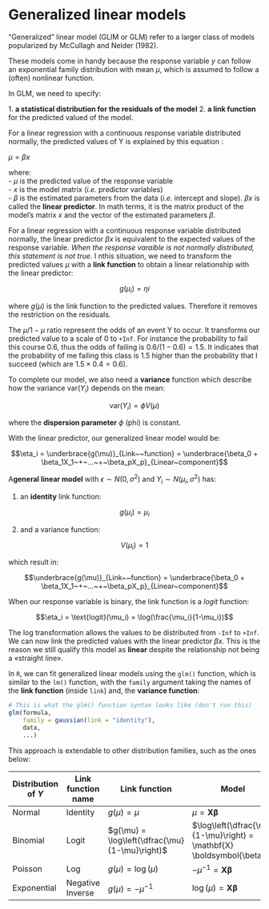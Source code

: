 # Generalized linear models

"Generalized" linear model (GLIM or GLM) refer to a larger class of models popularized by McCullagh and Nelder (1982).

These models come in handy because the response variable $y$ can follow an exponential family distribution with mean $\mu$, which is assumed to follow a (often) nonlinear function. 

In GLM, we need to specify:

1\. **a statistical distribution for the residuals of the model**
2\. **a link function** for the predicted valued of the model.

For a linear regression with a continuous response variable distributed normally, the predicted values of Y is explained by this equation :

$μ = βx$

where:\
- $μ$ is the predicted value of the response variable\
- $x$ is the model matrix (*i.e.* predictor variables)\
- $β$ is the estimated parameters from the data (*i.e.*
intercept and slope). $βx$ is called the **linear predictor**. In math terms, it is the matrix product of the model's matrix $x$ and the vector of the estimated parameters $β$. 

For a linear regression with a continuous response variable distributed normally, the linear predictor $βx$ is equivalent to the expected values of the response variable. *When the response varaible is not normally distributed, this statement is not true*. I nthis situation, we need to transform the predicted values $μ$ with a **link function** to obtain a linear relationship with the linear predictor:

$$g(\mu_i) = ηi$$

where $g(μ)$ is the link function to the predicted values. Therefore it removes the restriction on the residuals. 

The $μ / 1-μ$ ratio represent the odds of an event Y to occur. It transforms our predicted value to a scale of 0 to `+Inf`. For instance the probability to fail this course 0.6, thus the odds of failing is $0.6/(1 − 0.6) = 1.5$. It indicates that the probability of me failing this class is 1.5 higher than the probability that I succeed (which are $1.5 × 0.4 = 0.6$). 

To complete our model, we also need a **variance** function which describe how the variance $\text{var}(Y_i)$ depends on the mean:

$$\text{var}(Y_i) = \phi V(\mu)$$

where the **dispersion parameter** $\phi$ (phi) is constant.

With the linear predictor, our generalized linear model would be:

$$\eta_i = \underbrace{g(\mu)}_{Link~~function}  = \underbrace{\beta_0 + \beta_1X_1~+~...~+~\beta_pX_p}_{Linear~component}$$

A**general linear model** with $\epsilon ∼ N(0, σ^2)$ and $Y_i \sim{} N(\mu_i, \sigma^2)$ has:

1. an **identity** link function: 

$$g(\mu_i) = \mu_i$$

2. and a variance function:

$$V(\mu_i) = 1$$

which result in:

$$\underbrace{g(\mu)}_{Link~~function}  = \underbrace{\beta_0 + \beta_1X_1~+~...~+~\beta_pX_p}_{Linear~component}$$

When our response variable is binary, the link function is a *logit* function:

$$\eta_i = \text{logit}(\mu_i) = \log(\frac{\mu_i}{1-\mu_i})$$

The log transformation allows the values to be distributed from `-Inf` to `+Inf`. We can now link the predicted values with the linear predictor $βx$. This is the reason we still qualify this model as **linear** despite the relationship not being a \«straight line\». 

In `R`, we can fit generalized linear models using the `glm()` function, which is similar to the `lm()` function, with the `family` argument taking the names of the **link function** (inside `link`) and, the **variance function**:

```r
# This is what the glm() function syntax looks like (don't run this)
glm(formula,
    family = gaussian(link = "identity"),
    data,
    ...)
```

This approach is extendable to other distribution families, such as the ones below:

| Distribution of $Y$ | Link function name | Link function | Model      | `R` |
|---------------------|--------------------|---------------|------------|-----|
| Normal              | Identity           | $g(\mu) = \mu$  | $\mu = \mathbf{X} \boldsymbol{\beta}$ | `gaussian(link="identity")` |
| Binomial            | Logit              | $g(\mu) = \log\left(\dfrac{\mu}{1-\mu}\right)$  | $\log\left(\dfrac{\mu}{1-\mu}\right) = \mathbf{X} \boldsymbol{\beta}$ | `binomial(link="logit")`|
| Poisson              | Log           | $g(\mu) = \log(\mu)$ | $-\mu^{-1} = \mathbf{X} \boldsymbol{\beta}$ | `poisson(link="log")`|
| Exponential              | Negative Inverse           | $g(\mu) = -\mu^{-1}$  | $\log(\mu) = \mathbf{X} \boldsymbol{\beta}$ | `Gamma(link="inverse")` |

